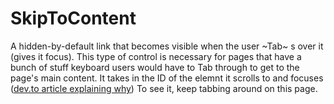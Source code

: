 

<Meta title="Atoms/SkipToContent" component={SkipToContent} />

# SkipToContent

<StoryStatus status="ready" />

A hidden-by-default link that becomes visible when the user ~Tab~
s over it (gives it focus). This type of control is necessary for pages
that have a bunch of stuff keyboard users would have to Tab through to get
to the page's main content. It takes in the ID of the elemnt it scrolls to
and focuses ([dev.to article explaining why](https://dev.to/robdodson/managing-focus-64l))
To see it, keep tabbing around on this page.

<Preview>
  <Story name="Skip To Content">
    <SkipToContent contentId="example" />
  </Story>
</Preview>

<Props of={SkipToContent} />
